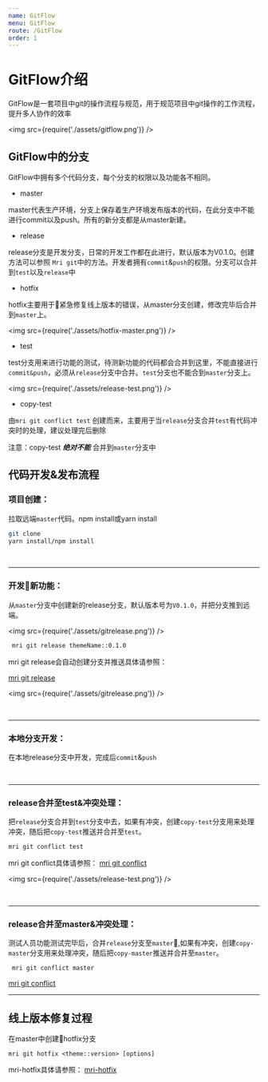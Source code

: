 ```yaml
---
name: GitFlow
menu: GitFlow
route: /GitFlow
order: 1
---
```


# GitFlow介绍
GitFlow是一套项目中git的操作流程与规范，用于规范项目中git操作的工作流程，提升多人协作的效率

<img src={require('./assets/gitflow.png')} />

## GitFlow中的分支

GitFlow中拥有多个代码分支，每个分支的权限以及功能各不相同。

- master

master代表生产环境，分支上保存着生产环境发布版本的代码，在此分支中不能进行commit以及push。所有的新分支都是从master新建。


- release

release分支是开发分支，日常的开发工作都在此进行，默认版本为V0.1.0。创建方法可以参照 `Mri git`中的方法。开发者拥有`commit`&`push`的权限。分支可以合并到`test`以及`release`中



- hotfix

hotfix主要用于紧急修复线上版本的错误，从master分支创建，修改完毕后合并到`master`上。


<img src={require('./assets/hotfix-master.png')} />

- test

test分支用来进行功能的测试，待测新功能的代码都会合并到这里，不能直接进行`commit&push`，必须从`release`分支中合并。`test`分支也不能合到`master`分支上。

<img src={require('./assets/release-test.png')} />

- copy-test

由`mri git conflict test` 创建而来，主要用于当`release`分支合并`test`有代码冲突时的处理，建议处理完后删除

注意：copy-test ***绝对不能*** 合并到`master`分支中

## 代码开发&发布流程

### 项目创建：

拉取远端`master`代码。npm install或yarn install

```sh
git clone
yarn install/npm install
```

<br/>

---

 ### 开发新功能：
 从`master`分支中创建新的release分支，默认版本号为`V0.1.0`，并把分支推到远端。

<img src={require('./assets/gitrelease.png')} />

```sh
 mri git release themeName::0.1.0
```
mri git release会自动创建分支并推送具体请参照：

[mri git release](http://doc.masterrt.com/#/cli/mri-git#mri-git-release-mri-gr)

<img src={require('./assets/gitrelease.png')} />

<br/>

---

### 本地分支开发：

在本地release分支中开发，完成后`commit`&`push`

<br/>

---

### release合并至test&冲突处理：

把`release`分支合并到`test`分支中去，如果有冲突，创建`copy-test`分支用来处理冲突，随后把`copy-test`推送并合并至`test`。

```sh
mri git conflict test
```
mri git conflict具体请参照： [mri git conflict](http://localhost:3000/#/cli/mri-git#mri-git-conflict)


<img src={require('./assets/release-test.png')} />

<br/>

---

### release合并至master&冲突处理：

测试人员功能测试完毕后，合并`release`分支至`master`,如果有冲突，创建`copy-master`分支用来处理冲突，随后把`copy-master`推送并合并至`master`。
<br/>

```sh
 mri git conflict master
```

[mri git conflict](http://localhost:3000/#/cli/mri-git#mri-git-conflict)

---

## 线上版本修复过程

在master中创建hotfix分支

```ssh
mri git hotfix <theme::version> [options]
```
mri-hotfix具体请参照：
[mri-hotfix](http://doc.masterrt.com/#/cli/mri-git#mri-git-hotfix-mr-gh)